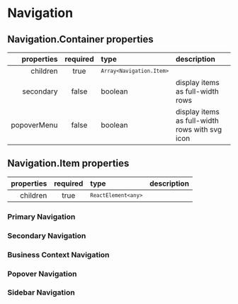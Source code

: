 
<Meta of={NavigationStories} />

# Navigation

## Navigation.Container properties

|  properties | required | type                                  | description                                    |
| ----------: | :------: | :------------------------------------ | :--------------------------------------------- |
|    children |   true   | <code>`Array<Navigation.Item>`</code> |                                                |
|   secondary |  false   | boolean                               | display items as full-width rows               |
| popoverMenu |  false   | boolean                               | display items as full-width rows with svg icon |

## Navigation.Item properties

| properties | required | type                             | description |
| ---------: | :------: | :------------------------------- | :---------- |
|   children |   true   | <code>`ReactElement<any>`</code> |             |

### Primary Navigation

<Canvas>
  <Story of={NavigationStories.Primary} />
</Canvas>

### Secondary Navigation

<Canvas>
  <Story of={NavigationStories.Secondary} />
</Canvas>

### Business Context Navigation

<Canvas>
  <Story of={NavigationStories.BusinessContext} />
</Canvas>

### Popover Navigation

<Canvas>
  <Story of={NavigationStories.Popover} />
</Canvas>

### Sidebar Navigation

<Canvas>
  <Story of={NavigationStories.Sidebar} />
</Canvas>
